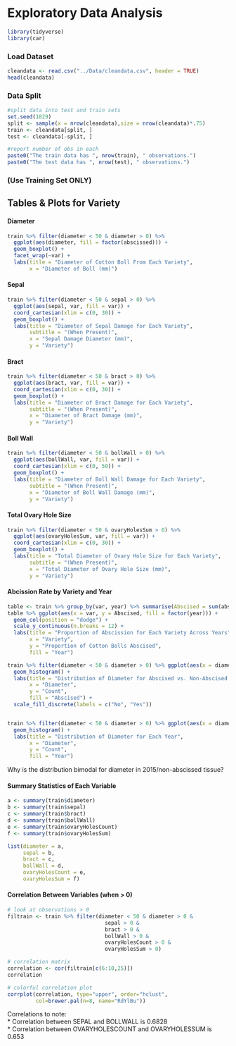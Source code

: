 # Exploratory Data Analysis

```r
library(tidyverse)
library(car)
```

### Load Dataset

```r
cleandata <- read.csv("../Data/cleandata.csv", header = TRUE)
head(cleandata)
```

### Data Split

```r
#split data into test and train sets
set.seed(1829)
split <- sample(x = nrow(cleandata),size = nrow(cleandata)*.75)
train <- cleandata[split, ]
test <- cleandata[-split, ]

#report number of obs in each
paste0("The train data has ", nrow(train), " observations.")
paste0("The test data has ", nrow(test), " observations.")
```

### (Use Training Set ONLY)  

## Tables & Plots for Variety  

#### Diameter  

```r
train %>% filter(diameter < 50 & diameter > 0) %>%
  ggplot(aes(diameter, fill = factor(abscissed))) +
  geom_boxplot() +
  facet_wrap(~var) + 
  labs(title = "Diameter of Cotton Boll From Each Variety",
       x = "Diameter of Boll (mm)")
```


#### Sepal  

```r
train %>% filter(diameter < 50 & sepal > 0) %>%
  ggplot(aes(sepal, var, fill = var)) +
  coord_cartesian(xlim = c(0, 30)) +
  geom_boxplot() + 
  labs(title = "Diameter of Sepal Damage for Each Variety",
       subtitle = "(When Present)",
       x = "Sepal Damage Diameter (mm)",
       y = "Variety")
```

#### Bract  

```r
train %>% filter(diameter < 50 & bract > 0) %>%
  ggplot(aes(bract, var, fill = var)) +
  coord_cartesian(xlim = c(0, 30)) +
  geom_boxplot() + 
  labs(title = "Diameter of Bract Damage for Each Variety",
       subtitle = "(When Present)",
       x = "Diameter of Bract Damage (mm)",
       y = "Variety")
```


#### Boll Wall  

```r
train %>% filter(diameter < 50 & bollWall > 0) %>%
  ggplot(aes(bollWall, var, fill = var)) +
  coord_cartesian(xlim = c(0, 50)) +
  geom_boxplot() + 
  labs(title = "Diameter of Boll Wall Damage for Each Variety",
       subtitle = "(When Present)",
       x = "Diameter of Boll Wall Damage (mm)",
       y = "Variety")
```


#### Total Ovary Hole Size  

```r
train %>% filter(diameter < 50 & ovaryHolesSum > 0) %>%
  ggplot(aes(ovaryHolesSum, var, fill = var)) +
  coord_cartesian(xlim = c(0, 30)) +
  geom_boxplot() + 
  labs(title = "Total Diameter of Ovary Hole Size for Each Variety",
       subtitle = "(When Present)",
       x = "Total Diameter of Ovary Hole Size (mm)",
       y = "Variety")
```



#### Abcission Rate by Variety and Year  

```r
table <- train %>% group_by(var, year) %>% summarise(Abscised = sum(abscissed)/n(), Not_Abscised = (n() - sum(abscissed))/n())
table %>% ggplot(aes(x = var, y = Abscised, fill = factor(year))) + 
  geom_col(position = "dodge") + 
  scale_y_continuous(n.breaks = 12) + 
  labs(title = "Proportion of Abscission for Each Variety Across Years",
       x = "Variety",
       y = "Proportion of Cotton Bolls Abscised",
       fill = "Year")
```



```r
train %>% filter(diameter < 50 & diameter > 0) %>% ggplot(aes(x = diameter, fill = factor(abscissed))) + 
  geom_histogram() + 
  labs(title = "Distribution of Diameter for Abscised vs. Non-Abscised Cotton Bolls",
       x = "Diameter",
       y = "Count",
       fill = "Abscised") + 
  scale_fill_discrete(labels = c("No", "Yes"))


train %>% filter(diameter < 50 & diameter > 0) %>% ggplot(aes(x = diameter, fill = factor(year))) + 
  geom_histogram() + 
  labs(title = "Distribution of Diameter for Each Year",
       x = "Diameter",
       y = "Count",
       fill = "Year")
```

Why is the distribution bimodal for diameter in 2015/non-abscissed tissue?  



#### Summary Statistics of Each Variable  

```r
a <- summary(train$diameter)
b <- summary(train$sepal)
c <- summary(train$bract)
d <- summary(train$bollWall)
e <- summary(train$ovaryHolesCount)
f <- summary(train$ovaryHolesSum)

list(diameter = a, 
     sepal = b,
     bract = c,
     bollWall = d,
     ovaryHolesCount = e,
     ovaryHolesSum = f)
```


#### Correlation Between Variables (when > 0)   


```r
# look at observations > 0
filtrain <- train %>% filter(diameter < 50 & diameter > 0 &
                               sepal > 0 & 
                               bract > 0 & 
                               bollWall > 0 & 
                               ovaryHolesCount > 0 & 
                               ovaryHolesSum > 0)

# correlation matrix
correlation <- cor(filtrain[c(6:10,25)])
correlation

# colorful correlation plot
corrplot(correlation, type="upper", order="hclust",
         col=brewer.pal(n=8, name="RdYlBu"))
```

Correlations to note:  
    * Correlation between SEPAL and BOLLWALL is 0.6828  
    * Correlation between OVARYHOLESCOUNT and OVARYHOLESSUM is 0.653  

































